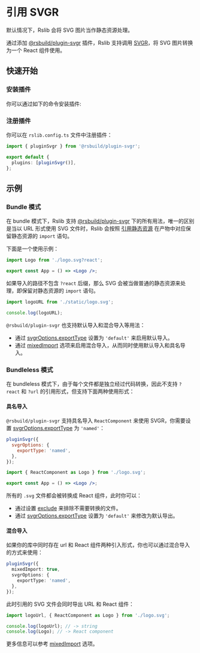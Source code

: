 # 引用 SVGR

默认情况下，Rslib 会将 SVG 图片当作静态资源处理。

通过添加 [@rsbuild/plugin-svgr](https://rsbuild.rs/zh/plugins/list/plugin-svgr) 插件，Rslib 支持调用 [SVGR](https://react-svgr.com/)，将 SVG 图片转换为一个 React 组件使用。

## 快速开始

### 安装插件

你可以通过如下的命令安装插件:


<PackageManagerTabs command="add @rsbuild/plugin-svgr -D" />

### 注册插件

你可以在 `rslib.config.ts` 文件中注册插件：

```ts title="rslib.config.ts"
import { pluginSvgr } from '@rsbuild/plugin-svgr';

export default {
  plugins: [pluginSvgr()],
};
```

## 示例

### Bundle 模式

在 bundle 模式下，Rslib 支持 [@rsbuild/plugin-svgr](https://rsbuild.rs/zh/plugins/list/plugin-svgr) 下的所有用法，唯一的区别是当以 URL 形式使用 SVG 文件时，Rslib 会按照 [引用静态资源](/guide/advanced/static-assets) 在产物中对应保留静态资源的 `import` 语句。

下面是一个使用示例：

```jsx title="App.jsx"
import Logo from './logo.svg?react';

export const App = () => <Logo />;
```

如果导入的路径不包含 `?react` 后缀，那么 SVG 会被当做普通的静态资源来处理，即保留对静态资源的 `import` 语句。

```js
import logoURL from './static/logo.svg';

console.log(logoURL);
```

`@rsbuild/plugin-svgr` 也支持默认导入和混合导入等用法：

- 通过 [svgrOptions.exportType](https://rsbuild.rs/zh/plugins/list/plugin-svgr#svgroptionsexporttype) 设置为 `'default'` 来启用默认导入。
- 通过 [mixedImport](https://rsbuild.rs/zh/plugins/list/plugin-svgr#mixedimport) 选项来启用混合导入，从而同时使用默认导入和具名导入。

### Bundleless 模式

在 bundleless 模式下，由于每个文件都是独立经过代码转换，因此不支持 `?react` 和 `?url` 的引用形式，但支持下面两种使用形式：

#### 具名导入

`@rsbuild/plugin-svgr` 支持具名导入 `ReactComponent` 来使用 SVGR，你需要设置 [svgrOptions.exportType](https://rsbuild.rs/zh/plugins/list/plugin-svgr#svgroptionsexporttype) 为 `'named'`：

```js
pluginSvgr({
  svgrOptions: {
    exportType: 'named',
  },
});
```

```jsx title="App.jsx"
import { ReactComponent as Logo } from './logo.svg';

export const App = () => <Logo />;
```

所有的 `.svg` 文件都会被转换成 React 组件，此时你可以：

- 通过设置 [exclude](https://rsbuild.rs/zh/plugins/list/plugin-svgr#exclude) 来排除不需要转换的文件。
- 通过 [svgrOptions.exportType](https://rsbuild.rs/zh/plugins/list/plugin-svgr#svgroptionsexporttype) 设置为 `'default'` 来修改为默认导出。

#### 混合导入

如果你的库中同时存在 url 和 React 组件两种引入形式，你也可以通过混合导入的方式来使用：

```ts
pluginSvgr({
  mixedImport: true,
  svgrOptions: {
    exportType: 'named',
  },
});
```

此时引用的 SVG 文件会同时导出 URL 和 React 组件：

```js
import logoUrl, { ReactComponent as Logo } from './logo.svg';

console.log(logoUrl); // -> string
console.log(Logo); // -> React component
```

更多信息可以参考 [mixedImport](https://rsbuild.rs/zh/plugins/list/plugin-svgr#mixedimport) 选项。
